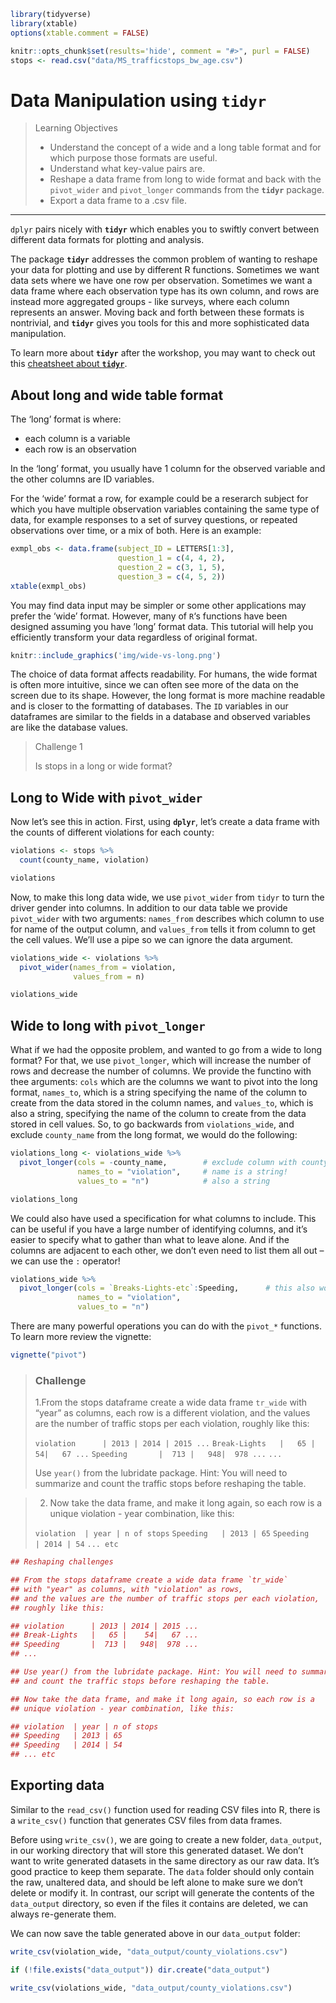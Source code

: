 ```r
library(tidyverse)
library(xtable)
options(xtable.comment = FALSE)

knitr::opts_chunk$set(results='hide', comment = "#>", purl = FALSE)
stops <- read.csv("data/MS_trafficstops_bw_age.csv")
```

# Data Manipulation using **`tidyr`**{#tidyr}

> Learning Objectives
>
> * Understand the concept of a wide and a long table format and for which purpose those formats are useful.
> * Understand what key-value pairs are.
> * Reshape a data frame from long to wide format and back with the `pivot_wider` and `pivot_longer` commands from the **`tidyr`** package.
> * Export a data frame to a .csv file.

------------

`dplyr` pairs nicely with **`tidyr`** which enables you to swiftly convert between different data formats for plotting and analysis.

The package **`tidyr`** addresses the common problem of wanting to reshape your data for plotting and use by different R functions. Sometimes we want data sets where we have one row per observation. Sometimes we want a data frame where each observation type has its own column, and rows are instead more aggregated groups - like surveys, where each column represents an answer. Moving back and forth between these formats is nontrivial, and **`tidyr`** gives you tools for this and more sophisticated  data manipulation.

To learn more about **`tidyr`** after the workshop, you may want to check out this [cheatsheet about **`tidyr`**](https://github.com/rstudio/cheatsheets/raw/master/data-import.pdf).


## About long and wide table format

The 'long' format is where:

 - each column is a variable
 - each row is an observation

In the 'long' format, you usually have 1 column for the observed variable and
the other columns are ID variables.


For the 'wide' format a row, for example could be a reserarch subject for which you have multiple observation variables containing the same type of data, for example responses to a set of survey questions, or repeated observations over time, or a mix of both. Here is an example:

```r
exmpl_obs <- data.frame(subject_ID = LETTERS[1:3], 
                        question_1 = c(4, 4, 2),
                        question_2 = c(3, 1, 5),
                        question_3 = c(4, 5, 2))
xtable(exmpl_obs)
```


You may find data input may be simpler or some other
applications may prefer the 'wide' format. However, many of `R`'s functions have
been designed assuming you have 'long' format data. This tutorial will help you
efficiently transform your data regardless of original format.

```r
knitr::include_graphics('img/wide-vs-long.png')
```

The choice of data format affects readability. For humans, the wide format is often more intuitive, since we can often see more of the data on the screen due to its shape. However, the long format is more machine readable and is closer to the formatting of databases. The `ID` variables in our dataframes are similar to the fields in a database and observed variables are like the database values.


> Challenge 1
>
> Is stops in a long or wide format?
>

## Long to Wide with `pivot_wider`

Now let's see this in action. First, using **`dplyr`**, let's create a data frame with the counts of different violations for each county:

```r
violations <- stops %>%
  count(county_name, violation)

violations
```

Now, to make this long data wide, we use `pivot_wider` from `tidyr` to turn the driver gender into columns. In addition to our data table we provide `pivot_wider` with two arguments: `names_from` describes which column to use for name of the output column, and `values_from` tells it from column to get the cell values. We'll use a pipe so we can ignore the data argument.

```r
violations_wide <- violations %>%
  pivot_wider(names_from = violation, 
              values_from = n) 

violations_wide
```


## Wide to long with `pivot_longer`

What if we had the opposite problem, and wanted to go from a wide to long
format? For that, we use `pivot_longer`, which will increase the number of rows and decrease the number of columns. We provide the functino with thee arguments: `cols` which are the columns we want to pivot into the long format, `names_to`, which is a string specifying the name of the column to create from the data stored in the column names, and `values_to`, which is also a string, specifying the name of the column to create from the data stored in cell values.
So, to go backwards from `violations_wide`, and exclude `county_name` from the long format, we would do the following:

```r
violations_long <- violations_wide %>%
  pivot_longer(cols = -county_name,        # exclude column with county name
               names_to = "violation",     # name is a string!
               values_to = "n")            # also a string

violations_long
```

We could also have used a specification for what columns to include. This can be
useful if you have a large number of identifying columns, and it's easier to
specify what to gather than what to leave alone. And if the columns are adjacent to each other, we don't even need to list them all out -- we can use the `:` operator!

```r
violations_wide %>%
  pivot_longer(cols = `Breaks-Lights-etc`:Speeding,      # this also works
               names_to = "violation", 
               values_to = "n")
```

There are many powerful operations you can do with the `pivot_*` functions. To learn more review the vignette:

```r
vignette("pivot")
```

> <h3>Challenge</h3>
>
> 1.From the stops dataframe create a wide data frame `tr_wide` with 
> "year" as columns, each row is a different violation, 
> and the values are the 
> number of traffic stops per each violation, roughly like this:
> 
>` violation      | 2013 | 2014 | 2015 ...`
> `Break-Lights   |   65 |    54|   67 ...`
> `Speeding       |  713 |   948|  978 ...`
> `...`
>
> Use `year()` from the lubridate package. Hint: You will need to summarize 
> and count the traffic stops before reshaping the table.

> 2. Now take the data frame, and make it long again, so each row is a 
> unique violation - year combination, like this:
> 
> `violation  | year | n of stops`
> `Speeding   | 2013 | 65`
> `Speeding   | 2014 | 54`
> `... etc`

```r
## Reshaping challenges

## From the stops dataframe create a wide data frame `tr_wide` 
## with "year" as columns, with "violation" as rows, 
## and the values are the number of traffic stops per each violation,
## roughly like this:

## violation      | 2013 | 2014 | 2015 ...
## Break-Lights   |   65 |    54|   67 ...
## Speeding       |  713 |   948|  978 ...
## ...

## Use year() from the lubridate package. Hint: You will need to summarize 
## and count the traffic stops before reshaping the table.

## Now take the data frame, and make it long again, so each row is a 
## unique violation - year combination, like this:

## violation  | year | n of stops
## Speeding   | 2013 | 65
## Speeding   | 2014 | 54
## ... etc

```

<!---
  ```r
## Answer 1
library(lubridate)
tr_wide <- stops %>%
  mutate(year = year(stop_date)) %>% 
  count(violation, year) %>%
  pivot_wider(names_from = year, values_from = n)

tr_wide

## Answer 2
tr_wide %>%
  pivot_longer(cols = -violation, names_to = "year", values_to = "n_stops")

```
--->


## Exporting data 

Similar to the `read_csv()` function used for reading CSV files into R, there is a `write_csv()` function that generates CSV files from data frames.

Before using `write_csv()`, we are going to create a new folder, `data_output`,
in our working directory that will store this generated dataset. We don't want
to write generated datasets in the same directory as our raw data. It's good
practice to keep them separate. The `data` folder should only contain the raw,
unaltered data, and should be left alone to make sure we don't delete or modify
it. In contrast, our script will generate the contents of the `data_output`
directory, so even if the files it contains are deleted, we can always
re-generate them.

We can now save the table generated above  in our `data_output`
folder:

```r
write_csv(violation_wide, "data_output/county_violations.csv")
```

```r
if (!file.exists("data_output")) dir.create("data_output")

write_csv(violations_wide, "data_output/county_violations.csv")
```

